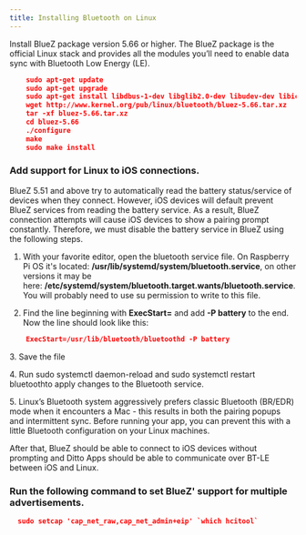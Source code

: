 ```yaml
---
title: Installing Bluetooth on Linux
---
```

Install BlueZ package version 5.66 or higher. The BlueZ package is the official Linux stack and provides all the modules you’ll need to enable data sync with Bluetooth Low Energy (LE).

```json Shell
    sudo apt-get update
    sudo apt-get upgrade
    sudo apt-get install libdbus-1-dev libglib2.0-dev libudev-dev libical-dev libreadline-dev docutils-common -y
    wget http://www.kernel.org/pub/linux/bluetooth/bluez-5.66.tar.xz
    tar -xf bluez-5.66.tar.xz
    cd bluez-5.66
    ./configure
    make
    sudo make install
```


### Add support for Linux to iOS connections.

BlueZ 5.51 and above try to automatically read the battery status/service of devices when they connect. However, iOS devices will default prevent BlueZ services from reading the battery service. As a result, BlueZ connection attempts will cause iOS devices to show a pairing prompt constantly. Therefore, we must disable the battery service in BlueZ using the following steps.

1.  With your favorite editor, open the bluetooth service file. On Raspberry Pi OS it's located: **/usr/lib/systemd/system/bluetooth.service**, on other versions it may be here: **/etc/systemd/system/bluetooth.target.wants/bluetooth.service**. You will probably need to use su permission to write to this file.

2.  Find the line beginning with **ExecStart=** and add **-P battery** to the end. Now the line should look like this:

```json Shell
    ExecStart=/usr/lib/bluetooth/bluetoothd -P battery
```

3\. Save the file

4\. Run sudo systemctl daemon-reload and sudo systemctl restart bluetoothto apply changes to the Bluetooth service.

5\. Linux’s Bluetooth system aggressively prefers classic Bluetooth (BR/EDR) mode when it encounters a Mac - this results in both the pairing popups and intermittent sync. Before running your app, you can prevent this with a little Bluetooth configuration on your Linux machines.

After that, BlueZ should be able to connect to iOS devices without prompting and Ditto Apps should be able to communicate over BT-LE between iOS and Linux.

### Run the following command to set BlueZ' support for multiple advertisements.

```json Shell
  sudo setcap 'cap_net_raw,cap_net_admin+eip' `which hcitool`
```


